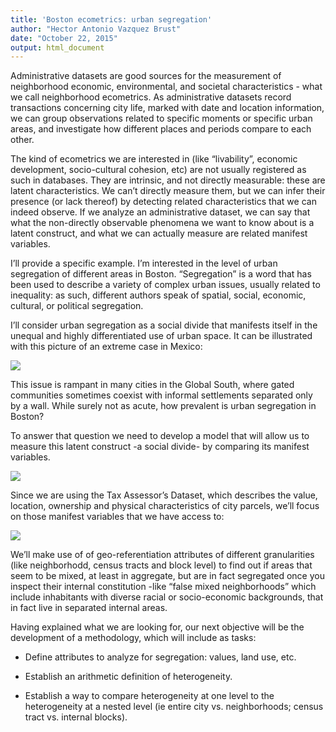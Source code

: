 ```yaml
---
title: 'Boston ecometrics: urban segregation'
author: "Hector Antonio Vazquez Brust"
date: "October 22, 2015"
output: html_document
---
```


Administrative datasets are good sources for the measurement of neighborhood economic, environmental, and societal characteristics - what we call neighborhood ecometrics. As administrative datasets record transactions concerning city life, marked with date and location information, we can group observations related to specific moments or specific urban areas, and investigate how different places and periods compare to each other. 

The kind of ecometrics we are interested in (like "livability", economic development, socio-cultural cohesion, etc) are not usually registered as such in databases. They are intrinsic, and not directly measurable: these are latent characteristics. We can't directly measure them, but we can infer their presence (or lack thereof) by detecting related characteristics that we can indeed observe. If we analyze an administrative dataset, we can say that what the non-directly observable phenomena we want to know about is a latent construct, and what we can actually measure are related manifest variables.

I'll provide a specific example. I'm interested in the level of urban segregation of different areas in Boston. "Segregation" is a word that has been used to describe a variety of complex urban issues, usually related to inequality: as such, different authors speak of spatial, social, economic, cultural, or political segregation.

I'll consider urban segregation as a social divide that manifests itself in the unequal and highly differentiated use of urban space. It can be illustrated with this picture of an extreme case in Mexico:


![](fragmentation.png)


This issue is rampant in many cities in the Global South, where gated communities sometimes coexist with informal settlements separated only by a wall. While surely not as acute, how prevalent is urban segregation in Boston?

To answer that question we need to develop a model that will allow us to measure this latent construct -a social divide- by comparing its manifest variables.


![](Latent Constructs.png)



Since we are using the Tax Assessor's Dataset, which describes the value, location, ownership and physical characteristics of city parcels, we'll focus on those manifest variables that we have access to:


![](Latent Constructs 2.png)


We'll make use of of geo-referentiation attributes of different granularities (like neighborhodd, census tracts and block level) to find out if areas that seem to be mixed, at least in aggregate, but are in fact segregated once you inspect their internal constitution -like "false mixed neighborhoods" which include inhabitants with diverse racial or socio-economic backgrounds, that in fact live in separated internal areas.

Having explained what we are looking for, our next objective will be the development of a methodology, which will include as tasks:

* Define attributes to analyze for segregation: values, land use, etc.


* Establish an arithmetic definition of heterogeneity.


* Establish a way to compare heterogeneity at one level to the heterogeneity at a nested level (ie entire city vs. neighborhoods; census tract vs. internal blocks).
